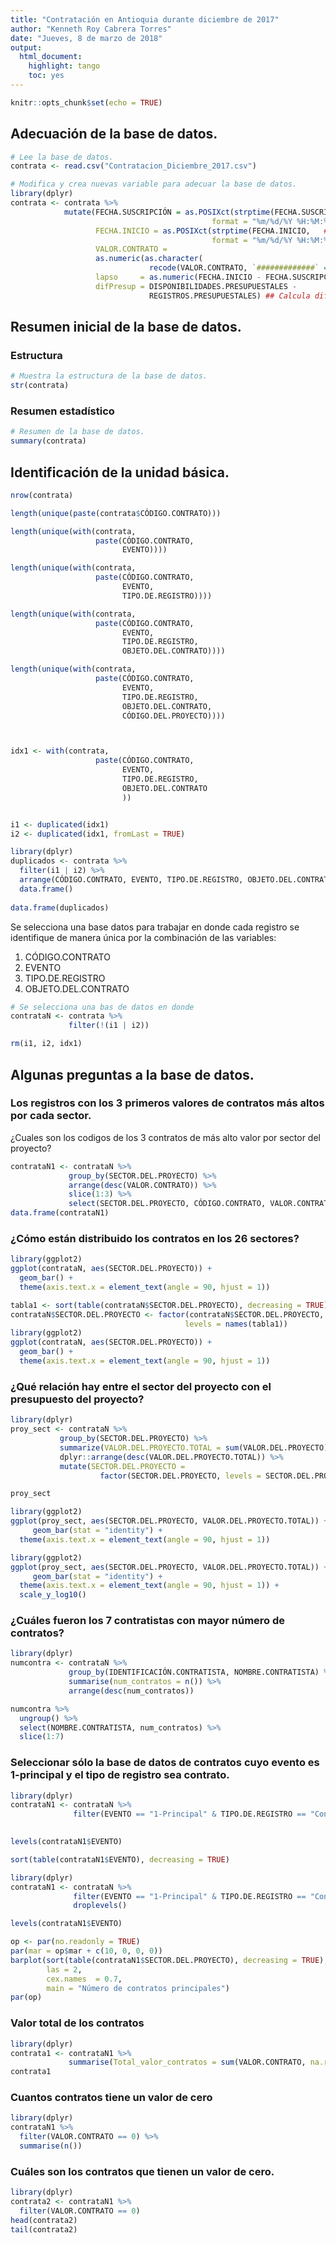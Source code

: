 ```yaml
---
title: "Contratación en Antioquia durante diciembre de 2017"
author: "Kenneth Roy Cabrera Torres"
date: "Jueves, 8 de marzo de 2018"
output: 
  html_document: 
    highlight: tango
    toc: yes
---
```


```r
knitr::opts_chunk$set(echo = TRUE)
```


## Adecuación de la base de datos.

```r
# Lee la base de datos.
contrata <- read.csv("Contratacion_Diciembre_2017.csv")

# Modifica y crea nuevas variable para adecuar la base de datos.
library(dplyr)
contrata <- contrata %>% 
            mutate(FECHA.SUSCRIPCIÓN = as.POSIXct(strptime(FECHA.SUSCRIPCIÓN, ## Convierte a fecha.
                                             format = "%m/%d/%Y %H:%M:%S")), 
                   FECHA.INICIO = as.POSIXct(strptime(FECHA.INICIO,   ## Convierte a fecha.
                                             format = "%m/%d/%Y %H:%M:%S")),
                   VALOR.CONTRATO = 
                   as.numeric(as.character(
                               recode(VALOR.CONTRATO, `#############` = ""))), ## Convierte a numérico
                   lapso     = as.numeric(FECHA.INICIO - FECHA.SUSCRIPCIÓN)/(3600*24), ## Calcula lapso de tiempo.
                   difPresup = DISPONIBILIDADES.PRESUPUESTALES -
                               REGISTROS.PRESUPUESTALES) ## Calcula diferencia de presupuesto.

```


## Resumen inicial de la base de datos.

### Estructura

```r
# Muestra la estructura de la base de datos.
str(contrata)
```


### Resumen estadístico

```r
# Resumen de la base de datos.
summary(contrata)
```


## Identificación de la unidad básica.

```r
nrow(contrata)

length(unique(paste(contrata$CÓDIGO.CONTRATO)))

length(unique(with(contrata, 
                   paste(CÓDIGO.CONTRATO,
                         EVENTO))))

length(unique(with(contrata, 
                   paste(CÓDIGO.CONTRATO,
                         EVENTO, 
                         TIPO.DE.REGISTRO))))

length(unique(with(contrata, 
                   paste(CÓDIGO.CONTRATO,
                         EVENTO, 
                         TIPO.DE.REGISTRO,
                         OBJETO.DEL.CONTRATO))))

length(unique(with(contrata, 
                   paste(CÓDIGO.CONTRATO,
                         EVENTO, 
                         TIPO.DE.REGISTRO,
                         OBJETO.DEL.CONTRATO,
                         CÓDIGO.DEL.PROYECTO))))



idx1 <- with(contrata, 
                   paste(CÓDIGO.CONTRATO,
                         EVENTO, 
                         TIPO.DE.REGISTRO,
                         OBJETO.DEL.CONTRATO
                         ))


i1 <- duplicated(idx1)
i2 <- duplicated(idx1, fromLast = TRUE)

library(dplyr)
duplicados <- contrata %>%
  filter(i1 | i2) %>%
  arrange(CÓDIGO.CONTRATO, EVENTO, TIPO.DE.REGISTRO, OBJETO.DEL.CONTRATO)
  data.frame()
  
data.frame(duplicados)
```

Se selecciona una base datos para trabajar en donde cada registro se identifique 
de manera única por la combinación de las variables:

1. CÓDIGO.CONTRATO
2. EVENTO
3. TIPO.DE.REGISTRO
4. OBJETO.DEL.CONTRATO


```r
# Se selecciona una bas de datos en donde
contrataN <- contrata %>%
             filter(!(i1 | i2))
```


```r
rm(i1, i2, idx1)
```



## Algunas preguntas a la base de datos.


### Los registros con los 3 primeros valores de contratos más altos por cada sector.

¿Cuales son los codigos de los 3 contratos de más alto valor
por sector del proyecto?

```r
contrataN1 <- contrataN %>%
             group_by(SECTOR.DEL.PROYECTO) %>%
             arrange(desc(VALOR.CONTRATO)) %>%
             slice(1:3) %>%
             select(SECTOR.DEL.PROYECTO, CÓDIGO.CONTRATO, VALOR.CONTRATO)
data.frame(contrataN1)
```


### ¿Cómo están distribuido los contratos en los 26 sectores?

```r
library(ggplot2)
ggplot(contrataN, aes(SECTOR.DEL.PROYECTO)) +
  geom_bar() +
  theme(axis.text.x = element_text(angle = 90, hjust = 1))
```

```r
tabla1 <- sort(table(contrataN$SECTOR.DEL.PROYECTO), decreasing = TRUE)
contrataN$SECTOR.DEL.PROYECTO <- factor(contrataN$SECTOR.DEL.PROYECTO,
                                       levels = names(tabla1))
library(ggplot2)
ggplot(contrataN, aes(SECTOR.DEL.PROYECTO)) +
  geom_bar() +
  theme(axis.text.x = element_text(angle = 90, hjust = 1)) 
```

### ¿Qué relación hay entre el sector del proyecto con el presupuesto del proyecto?

```r
library(dplyr)
proy_sect <- contrataN %>%
           group_by(SECTOR.DEL.PROYECTO) %>%
           summarize(VALOR.DEL.PROYECTO.TOTAL = sum(VALOR.DEL.PROYECTO)) %>%
           dplyr::arrange(desc(VALOR.DEL.PROYECTO.TOTAL)) %>%
           mutate(SECTOR.DEL.PROYECTO = 
                    factor(SECTOR.DEL.PROYECTO, levels = SECTOR.DEL.PROYECTO))

proy_sect
```

```r
library(ggplot2)
ggplot(proy_sect, aes(SECTOR.DEL.PROYECTO, VALOR.DEL.PROYECTO.TOTAL)) +
     geom_bar(stat = "identity") + 
  theme(axis.text.x = element_text(angle = 90, hjust = 1)) 
```


```r
library(ggplot2)
ggplot(proy_sect, aes(SECTOR.DEL.PROYECTO, VALOR.DEL.PROYECTO.TOTAL)) +
     geom_bar(stat = "identity") + 
  theme(axis.text.x = element_text(angle = 90, hjust = 1)) +
  scale_y_log10()
```

### ¿Cuáles fueron los 7 contratistas con mayor número de contratos?


```r
library(dplyr)
numcontra <- contrataN %>%
             group_by(IDENTIFICACIÓN.CONTRATISTA, NOMBRE.CONTRATISTA) %>%
             summarise(num_contratos = n()) %>%
             arrange(desc(num_contratos))

numcontra %>%
  ungroup() %>%
  select(NOMBRE.CONTRATISTA, num_contratos) %>%
  slice(1:7)
```


### Seleccionar sólo la base de datos de contratos cuyo evento es 1-principal y el tipo de registro sea contrato.

```r
library(dplyr)
contrataN1 <- contrataN %>%
              filter(EVENTO == "1-Principal" & TIPO.DE.REGISTRO == "Contrato")
              
```


```r
levels(contrataN1$EVENTO)
```

```r
sort(table(contrataN1$EVENTO), decreasing = TRUE)
```



```r
library(dplyr)
contrataN1 <- contrataN %>%
              filter(EVENTO == "1-Principal" & TIPO.DE.REGISTRO == "Contrato") %>%
              droplevels()
```


```r
levels(contrataN1$EVENTO)
```


```r
op <- par(no.readonly = TRUE)
par(mar = op$mar + c(10, 0, 0, 0))
barplot(sort(table(contrataN1$SECTOR.DEL.PROYECTO), decreasing = TRUE),
        las = 2, 
        cex.names  = 0.7,
        main = "Número de contratos principales")
par(op)
```
### Valor total de los contratos

```r
library(dplyr)
contrata1 <- contrataN1 %>%
             summarise(Total_valor_contratos = sum(VALOR.CONTRATO, na.rm = TRUE))
contrata1
```

### Cuantos contratos tiene un valor de cero

```r
library(dplyr)
contrataN1 %>%
  filter(VALOR.CONTRATO == 0) %>%
  summarise(n())
```

### Cuáles son los contratos que tienen un valor de cero.



```r
library(dplyr)
contrata2 <- contrataN1 %>%
  filter(VALOR.CONTRATO == 0) 
head(contrata2)  
tail(contrata2)
```

